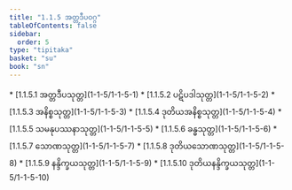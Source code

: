 ```yaml
---
title: "1.1.5 အတ္တဒီပဝဂ္ဂ"
tableOfContents: false
sidebar:
  order: 5
type: "tipitaka"
basket: "su"
book: "sn"
---
```



<DynamicBreadcrumb />



<TableOfContents book="sn" section="1.1.5">
* [1.1.5.1 အတ္တဒီပသုတ္တ](1-1-5/1-1-5-1)
* [1.1.5.2 ပဋိပဒါသုတ္တ](1-1-5/1-1-5-2)
* [1.1.5.3 အနိစ္စသုတ္တ](1-1-5/1-1-5-3)
* [1.1.5.4 ဒုတိယအနိစ္စသုတ္တ](1-1-5/1-1-5-4)
* [1.1.5.5 သမနုပဿနာသုတ္တ](1-1-5/1-1-5-5)
* [1.1.5.6 ခန္ဓသုတ္တ](1-1-5/1-1-5-6)
* [1.1.5.7 သောဏသုတ္တ](1-1-5/1-1-5-7)
* [1.1.5.8 ဒုတိယသောဏသုတ္တ](1-1-5/1-1-5-8)
* [1.1.5.9 နန္ဒိက္ခယသုတ္တ](1-1-5/1-1-5-9)
* [1.1.5.10 ဒုတိယနန္ဒိက္ခယသုတ္တ](1-1-5/1-1-5-10)
</TableOfContents>